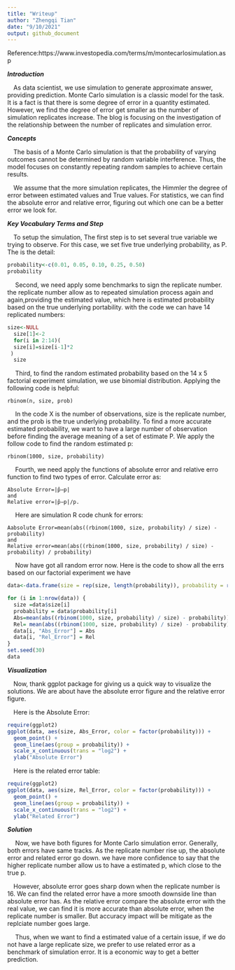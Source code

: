```yaml
---
title: "Writeup"
author: "Zhengqi Tian"
date: "9/10/2021"
output: github_document
---
```

Reference:https://www.investopedia.com/terms/m/montecarlosimulation.asp


***Introduction***
<p>&emsp;As data scientist, we use simulation to generate approximate answer, providing prediction. Monte Carlo simulation is a classic model for the task. It is a  fact is that there is some degree of error in a quantity estimated. However, we find the degree of error get smaller as the number of simulation replicates increase. The blog is focusing on the investigation of the relationship between the number of replicates and simulation error.</p>

***Concepts***
<p>&emsp;The basis of a Monte Carlo simulation is that the probability of varying outcomes cannot be determined by random variable interference. Thus, the model focuses on constantly repeating random samples to achieve certain results.

<p>&emsp;We assume that the more simulation replicates, the Himmler the degree of error between estimated values and True values. For statistics, we can find the absolute error and relative error, figuring out which one can be a better error we look for. 

***Key Vocabulary Terms and Step***
<p>&emsp;To setup the simulation, The first step is to set several true variable we trying to observe. For this case, we set five true underlying probability, as P. The is the detail:</p>
    
```r
probability<-c(0.01, 0.05, 0.10, 0.25, 0.50)
probability
```
  
    
<p>&emsp; Second, we need apply some benchmarks to sign the replicate number. the replicate number allow as to repeated simulation process again and again,providing the estimated value, which here is estimated probability based on the true underlying portability. with the code we can have  14 replicated numbers:</p>
```r

size<-NULL
  size[1]<-2
  for(i in 2:14)(
  size[i]=size[i-1]*2
 )
  size
```
<p>&emsp; Third, to find the random estimated probability based on the 14 x 5 factorial experiment simulation, we use binomial distribution. Applying the following code is helpful:</p>
    rbinom(n, size, prob)

<p>&emsp; In the code X is the  number of observations, size is the replicate number, and the prob is the true underlying probability. To find a more accurate estimated probability, we want to have a large number of observation before finding the average meaning of a set of estimate P. We apply the follow code to find the random estimated p:</p>
    rbinom(1000, size, probability)
    
<p>&emsp; Fourth, we need apply the functions of absolute error and relative erro function to find two types of error. Calculate error as:</p>
    Absolute Error=|p̂−p|
    and
    Relative error=|p̂−p|/p.
<p>&emsp; Here are simulation R code chunk for errors: </p>
    Aabsolute Error=mean(abs((rbinom(1000, size, probability) / size) - probability)
    and
    Relative error=mean(abs((rbinom(1000, size, probability) / size) - probability) / probability)
    
<p>&emsp; Now have got all random error now. Here is the code to show all the errs based on our factorial experiment we have</p>    
```r
data<-data.frame(size = rep(size, length(probability)), probability = rep(probability, length(size)), Abs_Error = rep(NA, length(probability) * length(size)),Rel_Error = rep(NA, length(probability) * length(size)))

for (i in 1:nrow(data)) {
  size =data$size[i] 
  probability = data$probability[i]
  Abs=mean(abs((rbinom(1000, size, probability) / size) - probability))
  Rel= mean(abs((rbinom(1000, size, probability) / size) - probability) / probability)
  data[i, "Abs_Error"] = Abs
  data[i, "Rel_Error"] = Rel
}
set.seed(30)
data
```
    

***Visualization*** 

<p>&emsp;Now, thank ggplot package for giving us a quick way to visualize the solutions. We are about have the absolute error figure and the relative error figure.</p>

<p>&emsp;Here is the Absolute Error:</p>
```r
require(ggplot2)
ggplot(data, aes(size, Abs_Error, color = factor(probability))) + 
  geom_point() +
  geom_line(aes(group = probability)) + 
  scale_x_continuous(trans = "log2") +
  ylab("Absolute Error")
```

<p>&emsp;Here is the related error table:</p>
```r
require(ggplot2)
ggplot(data, aes(size, Rel_Error, color = factor(probability))) + 
  geom_point() +
  geom_line(aes(group = probability)) + 
  scale_x_continuous(trans = "log2") +
  ylab("Related Error")
```

***Solution***
<p>&emsp; Now, we have both figures for Monte Carlo simulation error. Generally, both errors have same tracks. As the replicate number rise up, the absolute error and related error go down. we have more confidence to say that the higher replicate number allow us to have a estimated p, which close to the true p.</p>

<p>&emsp;However, absolute error goes sharp down when the replicate number is 16. We can find the related error have a more smooth downside line than absolute error has. As the relative error compare the absolute error with the real value, we can find it is more accurate than absolute error, when the replicate number is smaller. But accuracy impact will be mitigate as the replciate number goes large.</p> 

<p>&emsp; Thus, when we want to find a estimated value of a certain issue, if we do not have a large replicate size, we prefer to use related error as a benchmark of simulation error. It is a economic way to get a better prediction.</p>
